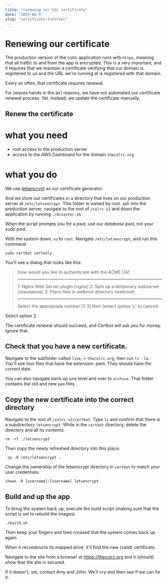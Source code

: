 ```yaml
---
title: "renewing our SSL certificate"
date: "2023-06-9"
slug: "certificate-tutorial"
---
```


# Renewing our certificate

The production version of the colrc application runs with `https`, meaning that
all traffic to and from the app is encrypted.  This is a very important, and it
requires that we maintain a certificate verifying that our domain is registered to us 
and the URL we're running at is registered with that domain.

Every so often, that certificate requires renewal.   

For (waves hands in the air) reasons, we have not automated our certificate 
renewal process.  Yet.  Instead, we update the certificate manually.

## Renew the certificate

# what you need 

- root access to the production server
- access to the AWS Dashboard for the domain `thecolrc.org`

# what you do

We use [letsencrypt](https://letsencrypt.org/) as our certificate generator.

And we store our certificates in a directory that lives on our production server at `/etc/letsencrypt`.  This folder is 
owned by root. ssh into the production server, navigate to the root of `/colrc-v2` and
down the application by running 
```./disaster.sh```  

When the script prompts you for a pwd, use our *database* pwd, not your sudo pwd.  

With the system down, `su` to `root`.  Navigate `/etc/letsencrypt`, and run this command:

```sudo certbot certonly```

You'll see a dialog that looks like this:

> How would you like to authenticate with the ACME CA?
> - - - - - - - - - - - - - - - - - - - - - - - - - - - - - - - - - - - - - - - -
> 1: Nginx Web Server plugin (nginx)
> 2: Spin up a temporary webserver (standalone)
> 3: Place files in webroot directory (webroot)
> - - - - - - - - - - - - - - - - - - - - - - - - - - - - - - - - - - - - - - - -
> Select the appropriate number [1-3] then [enter] (press 'c' to cancel):  

Select option 2.

The certificate renewal should succeed, and Certbot will ask you for money.  Ignore that.

## Check that you have a new certificate.

Navigate to the subfolder called `live`, > `thecolrc.org`, then run `ls -la`. You'll see four 
files that have the extension .pem.  They should have the correct date.

You can also navigate back up one level and over to `archive`.  That folder contains the old and new `pem` files.

## Copy the new certificate into the correct directory

Navigate to the root of `/colrc-v2/certbot`.  Type `ls` and confirm that there is
a subdirectory `letsencrypt`.  While in the `certbot` directory, delete the directory and all its contents:

```rm -rf ./letsencrypt```

Then copy the newly refreshed directory into this place:

``` cp -R /etc/letsencrypt .```

Change the ownership of the letsencrypt directory in `certbot` to match your
user credentials:

``` chown -R [username]:[username] letsencrypt ```

## Build and up the app

To bring the system back up, execute the build script (making sure that the script is set to 
rebuild the images).

```./build.sh```  

Then keep your fingers and toes crossed that the system comes back up again.

When it reconstructs its mapped drive, it'll find the new (valid) certificate.

Navigate to the site from a browser at https://thecolrc.org and it (should) show that the site
is secured.

If it doesn't, um, contact Amy and John.  We'll cry and then see if we can fix it.



